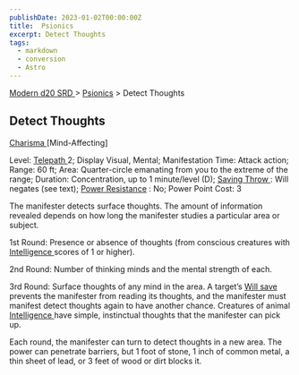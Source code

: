 ```yaml
---
publishDate: 2023-01-02T00:00:00Z
title:  Psionics
excerpt: Detect Thoughts
tags:
  - markdown
  - conversion
  - Astro
---
```


[ Modern d20 SRD ](/#modernD20) > [ Psionics](modern-d20-srd-psionics-index) > Detect Thoughts

##  Detect Thoughts

[ Charisma ](modern-d20-srd-basics-ability-scores) [Mind-Affecting]

Level: [ Telepath ](modern-d20-srd-classes-advanced-telepath) 2; Display
Visual, Mental; Manifestation Time: Attack action; Range: 60 ft; Area:
Quarter-circle emanating from you to the extreme of the range; Duration:
Concentration, up to 1 minute/level (D); [ Saving Throw ](modern-d20-srd-basics-saving-throws) : Will negates (see text); [ Power Resistance](modern-d20-srd-special-abilities-power-resistance) : No; Power Point Cost: 3

The manifester detects surface thoughts. The amount of information revealed
depends on how long the manifester studies a particular area or subject.

1st Round: Presence or absence of thoughts (from conscious creatures with [Intelligence ](modern-d20-srd-basics-ability-scores) scores of 1 or higher).

2nd Round: Number of thinking minds and the mental strength of each.

3rd Round: Surface thoughts of any mind in the area. A target’s [ Will save](modern-d20-srd-basics-saving-throws) prevents the manifester from reading
its thoughts, and the manifester must manifest detect thoughts again to have
another chance. Creatures of animal [ Intelligence ](modern-d20-srd-basics-ability-scores) have simple, instinctual thoughts that the manifester can pick
up.

Each round, the manifester can turn to detect thoughts in a new area. The
power can penetrate barriers, but 1 foot of stone, 1 inch of common metal, a
thin sheet of lead, or 3 feet of wood or dirt blocks it.

